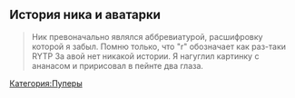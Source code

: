 {{Инфобокс для пуперов
|title2=Comradeus3
|другие_ники=
|image3=[[Файл:Comradeus3.jpg|thumb|left|200px]]
|сферы_творчества=RYTP, озвучка
|год_начала=2013
|image4=Пример
|имя_фамилия=Богдан Алёшин (?)
|дата_рождения=Пример
|место_проживания=Пример
|ссылки=
*[https://www.youtube.com/user/Comradeus3 YouTube]
*[https://vk.com/comradeus3 Группа ВК]
}}
==История ника и аватарки==
<blockquote>
Ник превоначально являлся аббревиатурой, расшифровку которой я забыл. Помню только, что "r" обозначает как раз-таки RYTP
За авой нет никакой истории. Я нагуглил картинку с ананасом и пририсовал в пейнте два глаза.
</blockquote>
[[Категория:Пуперы]]